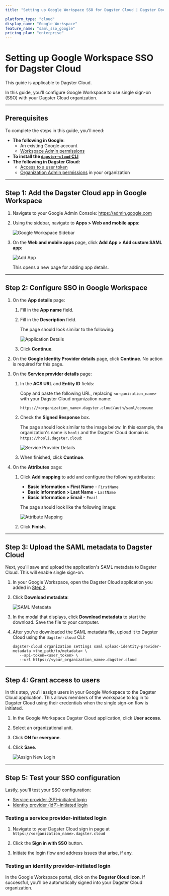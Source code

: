 ```yaml
---
title: "Setting up Google Workspace SSO for Dagster Cloud | Dagster Docs"

platform_type: "cloud"
display_name: "Google Workspace"
feature_name: "saml_sso_google"
pricing_plan: "enterprise"
---
```


# Setting up Google Workspace SSO for Dagster Cloud

<Note>This guide is applicable to Dagster Cloud.</Note>

In this guide, you'll configure Google Workspace to use single sign-on (SSO) with your Dagster Cloud organization.

---

## Prerequisites

To complete the steps in this guide, you'll need:

- **The following in Google**:
  - An existing Google account
  - [Workspace Admin permissions](https://support.google.com/a/answer/6365252?hl=en\&ref_topic=4388346)
- **To install the [`dagster-cloud` CLI](/dagster-cloud/developing-testing/dagster-cloud-cli)**
- **The following in Dagster Cloud:**
  - [Access to a user token](/dagster-cloud/account/managing-user-agent-tokens#managing-user-tokens)
  - [Organization Admin permissions](/dagster-cloud/account/managing-users#understanding-user-permissions) in your organization

---

## Step 1: Add the Dagster Cloud app in Google Workspace

1. Navigate to your Google Admin Console: <https://admin.google.com>

2. Using the sidebar, navigate to **Apps > Web and mobile apps**:

   <Image
   alt="Google Workspace Sidebar"
   src="/images/dagster-cloud/sso/google-workspace/sidebar.png"
   width={1886}
   height={1231}
   />

3. On the **Web and mobile apps** page, click **Add App > Add custom SAML app**:

   <Image
   alt="Add App"
   src="/images/dagster-cloud/sso/google-workspace/add_app.png"
   width={2432}
   height={1240}
   />

   This opens a new page for adding app details.

---

## Step 2: Configure SSO in Google Workspace

1. On the **App details** page:

   1. Fill in the **App name** field.

   2. Fill in the **Description** field.

      The page should look similar to the following:

      <Image
      alt="Application Details"
      src="/images/dagster-cloud/sso/google-workspace/application_details.png"
      width={2791}
      height={1875}
      />

   3. Click **Continue**.

2. On the **Google Identity Provider details** page, click **Continue**. No action is required for this page.

3. On the **Service provider details** page:

   1. In the **ACS URL** and **Entity ID** fields:

      Copy and paste the following URL, replacing `<organization_name>` with your Dagster Cloud organization name:

          https://<organization_name>.dagster.cloud/auth/saml/consume

   2. Check the **Signed Response** box.

      The page should look similar to the image below. In this example, the organization's name is `hooli` and the Dagster Cloud domain is `https://hooli.dagster.cloud`:

      <Image
      alt="Service Provider Details"
      src="/images/dagster-cloud/sso/google-workspace/service_provider_details.png"
      width={2912}
      height={2066}
      />

   3. When finished, click **Continue**.

4. On the **Attributes** page:

   1. Click **Add mapping** to add and configure the following attributes:

      - **Basic Information > First Name** - `FirstName`
      - **Basic Information > Last Name** - `LastName`
      - **Basic Information > Email** - `Email`

      The page should look like the following image:

      <Image
      alt="Attribute Mapping"
      src="/images/dagster-cloud/sso/google-workspace/attribute_mapping.png"
      width={2744}
      height={1569}
      />

   2. Click **Finish**.

---

## Step 3: Upload the SAML metadata to Dagster Cloud

Next, you'll save and upload the application's SAML metadata to Dagster Cloud. This will enable single sign-on.

1. In your Google Workspace, open the Dagster Cloud application you added in [Step 2](#step-2-configure-sso-in-google-workspace).

2. Click **Download metadata**:

   <Image
   alt="SAML Metadata"
   src="/images/dagster-cloud/sso/google-workspace/saml_metadata.png"
   width={4850}
   height={1212}
   />

3. In the modal that displays, click **Download metadata** to start the download. Save the file to your computer.

4. After you've downloaded the SAML metadata file, upload it to Dagster Cloud using the `dagster-cloud` CLI:

   ```shell
   dagster-cloud organization settings saml upload-identity-provider-metadata <the_path/to/metadata> \
      --api-token=<user_token> \
      --url https://<your_organization_name>.dagster.cloud
   ```

---

## Step 4: Grant access to users

In this step, you'll assign users in your Google Workspace to the Dagster Cloud application. This allows members of the workspace to log in to Dagster Cloud using their credentials when the single sign-on flow is initiated.

1. In the Google Workspace Dagster Cloud application, click **User access**.
2. Select an organizational unit.
3. Click **ON for everyone**.
4. Click **Save**.

   <Image
   alt="Assign New Login"
   src="/images/dagster-cloud/sso/google-workspace/new_login.png"
   width={4872}
   height={1224}
   />

---

## Step 5: Test your SSO configuration

Lastly, you'll test your SSO configuration:

- [Service provider (SP)-initiated login](#testing-a-service-provider-initiated-login)
- [Identity provider (idP)-initiated login](#testing-an-identity-provider-initiated-login)

### Testing a service provider-initiated login

1. Navigate to your Dagster Cloud sign in page at `https://<organization_name>.dagster.cloud`

2. Click the **Sign in with SSO** button.

3. Initiate the login flow and address issues that arise, if any.

### Testing an identity provider-initiated login

In the Google Workspace portal, click on the **Dagster Cloud icon**. If successful, you'll be automatically signed into your Dagster Cloud organization.
